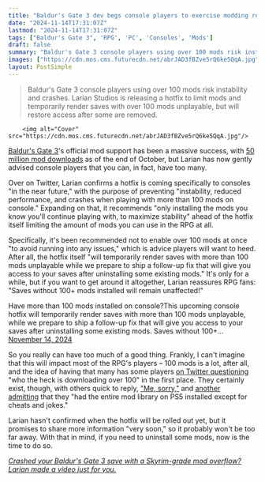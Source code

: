 ```yaml
---
title: "Baldur's Gate 3 dev begs console players to exercise modding restraint, because a new hotfix is about to make your saves temporarily unplayable if you have 100+ installed"
date: "2024-11-14T17:31:07Z"
lastmod: "2024-11-14T17:31:07Z"
tags: ["Baldur's Gate 3", 'RPG', 'PC', 'Consoles', 'Mods']
draft: false
summary: "Baldur's Gate 3 console players using over 100 mods risk instability and crashes.  Larian Studios is releasing a hotfix to limit mods and temporarily render saves with over 100 mods unplayable,  but will restore access after some are removed."
images: ["https://cdn.mos.cms.futurecdn.net/abrJAD3fBZve5rQ6ke5QqA.jpg"]
layout: PostSimple
---
```

> Baldur's Gate 3 console players using over 100 mods risk instability and crashes.  Larian Studios is releasing a hotfix to limit mods and temporarily render saves with over 100 mods unplayable,  but will restore access after some are removed.


        <img alt="Cover" src="https://cdn.mos.cms.futurecdn.net/abrJAD3fBZve5rQ6ke5QqA.jpg"/>
        
[<u>Baldur's Gate 3</u>](https://www.gamesradar.com/baldurs-gate-3-guide/)'s official mod support has been a massive success, with [50 million mod downloads](https://www.gamesradar.com/games/rpg/baldurs-gate-3-devs-celebrate-50-million-mod-downloads-since-patch-7-including-10-000-renaming-withers-to-bone-daddy-uh-glad-we-could-facilitate-that/) as of the end of October, but Larian has now gently advised console players that you can, in fact, have too many.

Over on Twitter, Larian confirms a hotfix is coming specifically to consoles "in the near future," with the purpose of preventing "instability, reduced performance, and crashes when playing with more than 100 mods on console." Expanding on that, it recommends "only installing the mods you know you'll continue playing with, to maximize stability" ahead of the hotfix itself limiting the amount of mods you can use in the RPG at all. 

Specifically, it's been recommended not to enable over 100 mods at once "to avoid running into any issues," which is advice players will want to heed. After all, the hotfix itself "will temporarily render saves with more than 100 mods unplayable while we prepare to ship a follow-up fix that will give you access to your saves after uninstalling some existing mods." It's only for a while, but if you want to get around it altogether, Larian reassures RPG fans: "Saves without 100+ mods installed will remain unaffected!"

Have more than 100 mods installed on console?This upcoming console hotfix will temporarily render saves with more than 100 mods unplayable, while we prepare to ship a follow-up fix that will give you access to your saves after uninstalling some existing mods. Saves without 100+…[November 14, 2024](https://twitter.com/baldursgate3/status/1857051889960984625)

So you really can have too much of a good thing. Frankly, I can't imagine that this will impact most of the RPG's players – 100 mods is a lot, after all, and the idea of having that many has some players [<u>on Twitter questioning</u>](https://x.com/Its_SpicyWater/status/1857054606662001129) "who the heck is downloading over 100" in the first place. They certainly exist, though, with others quick to reply, ["Me, sorry,"](https://x.com/_tvdeath/status/1857063788169547994) and [another admitting](https://x.com/GrayBraid30/status/1857055663244869694) that they "had the entire mod library on PS5 installed except for cheats and jokes."

Larian hasn't confirmed when the hotfix will be rolled out yet, but it promises to share more information "very soon," so it probably won't be too far away. With that in mind, if you need to uninstall some mods, now is the time to do so.

[<u><em>Crashed your Baldur's Gate 3 save with a Skyrim-grade mod overflow? Larian made a video just for you.</em></u>](https://www.gamesradar.com/games/baldur-s-gate/crashed-your-baldurs-gate-3-save-with-a-skyrim-grade-mod-overflow-larian-made-a-video-just-for-you/)
        